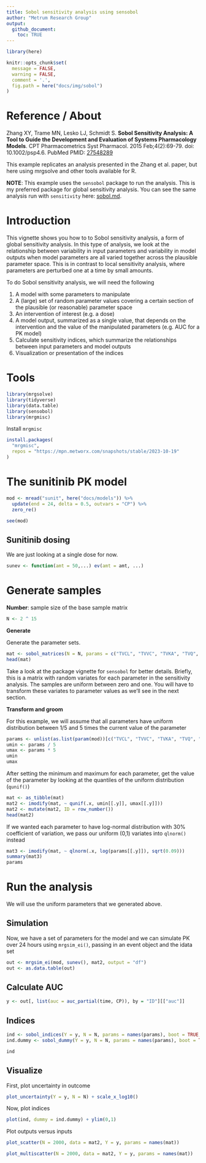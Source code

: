 ```yaml
---
title: Sobol sensitivity analysis using sensobol
author: "Metrum Research Group"
output:
  github_document:
    toc: TRUE
---
```


```r
library(here)

knitr::opts_chunk$set(
  message = FALSE, 
  warning = FALSE, 
  comment = '.', 
  fig.path = here("docs/img/sobol")
)
```


# Reference / About
Zhang XY, Trame MN, Lesko LJ, Schmidt S. __Sobol Sensitivity Analysis: A Tool to
Guide the Development and Evaluation of Systems Pharmacology Models__. CPT
Pharmacometrics Syst Pharmacol. 2015 Feb;4(2):69-79. doi: 10.1002/psp4.6. PubMed
PMID: [27548289](https://www.ncbi.nlm.nih.gov/pubmed/27548289)

This example replicates an analysis presented in the Zhang et al. paper, 
but here using mrgsolve and other tools available for R.

__NOTE__: This example uses the `sensobol` package to run the analysis. This is 
my preferred package for global sensitivity analysis. You can 
see the same analysis run with `sensitivity` here: [sobol.md](sobol.md). 

# Introduction 

This vignette shows you how to to Sobol sensitivity analysis, a form of global
sensitivity analysis. In this type of analysis, we look at the relationship 
between variability in input parameters and variability in model outputs when 
model parameters are all varied together across the plausible parameter space. 
This is in contrast to local sensitivity analysis, where parameters are 
perturbed one at a time by small amounts. 

To do Sobol sensitivity analysis, we will need the following

1. A model with some parameters to manipulate 
1. A (large) set of random parameter values covering a certain section of the 
plausible (or reasonable) parameter space
1. An intervention of interest (e.g. a dose)
1. A model output, summarized as a single value, that depends on the 
intervention and the value of the manipulated parameters (e.g. AUC for a 
PK model)
1. Calculate sensitivity indices, which summarize the relationships between 
input parameters and model outputs
1. Visualization or presentation of the indices


# Tools
```r
library(mrgsolve)
library(tidyverse)
library(data.table)
library(sensobol)
library(mrgmisc)
```

Install `mrgmisc` 

```r
install.packages(
  "mrgmisc", 
  repos = "https://mpn.metworx.com/snapshots/stable/2023-10-19"
)
```


# The sunitinib PK model
```r
mod <- mread("sunit", here("docs/models")) %>% 
  update(end = 24, delta = 0.5, outvars = "CP") %>% 
  zero_re()
```

```r
see(mod)
```

## Sunitinib dosing 

We are just looking at a single dose for now.

```r
sunev <- function(amt = 50,...) ev(amt = amt, ...)
```

# Generate samples

__Number__: sample size of the base sample matrix

```r
N <- 2 ^ 15
```

__Generate__

Generate the parameter sets. 

```r
mat <- sobol_matrices(N = N, params = c("TVCL", "TVVC", "TVKA", "TVQ", "TVVP"))
head(mat)
```

Take a look at the package vignette for `sensobol` for better details. Briefly, 
this is a matrix with random variates for each parameter in the sensitivity
analysis. The samples are uniform between zero and one. You will have to
transform these variates to parameter values as we'll see in the next section. 

__Transform and groom__

For this example, we will assume that all parameters have uniform distribution
between 1/5 and 5 times the current value of the parameter

```r
params <- unlist(as.list(param(mod))[c("TVCL", "TVVC", "TVKA", "TVQ", "TVVP")])
umin <- params / 5
umax <- params * 5
umin
umax
```

After setting the minimum and maximum for each parameter, get the value of the 
parameter by looking at the quantiles of the uniform distribution (`qunif()`)

```r
mat <- as_tibble(mat)
mat2 <- imodify(mat, ~ qunif(.x, umin[[.y]], umax[[.y]]))
mat2 <- mutate(mat2, ID = row_number())
head(mat2)
```


If we wanted each parameter to have log-normal distribution with 30% coefficient
of variation, we pass our uniform (0,1) variates into `qlnorm()` instead

```r
mat3 <- imodify(mat, ~ qlnorm(.x, log(params[[.y]]), sqrt(0.09)))
summary(mat3)
params
```

# Run the analysis
We will use the uniform parameters that we generated above.

## Simulation
Now, we have a set of parameters for the model and we can simulate PK over
24 hours using `mrgsim_ei()`, passing in an event object and the idata set

```r
out <- mrgsim_ei(mod, sunev(), mat2, output = "df")
out <- as.data.table(out)
```

## Calculate AUC
```r
y <- out[, list(auc = auc_partial(time, CP)), by = "ID"][["auc"]]
```

## Indices
```r
ind <- sobol_indices(Y = y, N = N, params = names(params), boot = TRUE, R = 1000, first = "jansen")
ind.dummy <- sobol_dummy(Y = y, N = N, params = names(params), boot = TRUE, R = 1000)
```

```r
ind
```


## Visualize
First, plot uncertainty in outcome

```r
plot_uncertainty(Y = y, N = N) + scale_x_log10()
```

Now, plot indices

```r
plot(ind, dummy = ind.dummy) + ylim(0,1)
```

Plot outputs versus inputs

```r
plot_scatter(N = 2000, data = mat2, Y = y, params = names(mat))
```

```r
plot_multiscatter(N = 2000, data = mat2, Y = y, params = names(mat))
```
